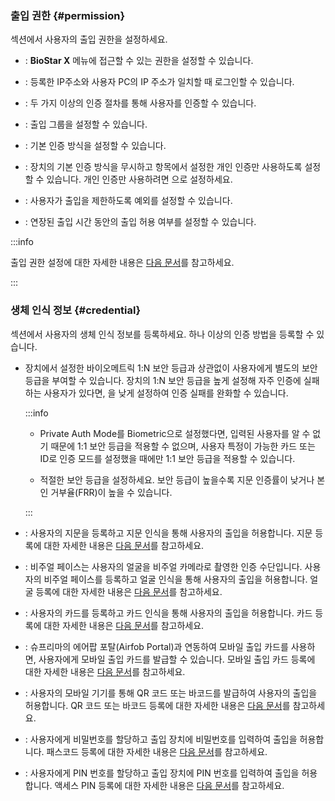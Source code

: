 ### 출입 권한 {#permission}

<Cmd sid='team.user.permission.title' /> 섹션에서 사용자의 출입 권한을 설정하세요.

* <Cmd sid='team.user.permission.operatorLevel' />: **BioStar X** 메뉴에 접근할 수 있는 권한을 설정할 수 있습니다.

* <Cmd sid='team.user.permission.userIp' />: 등록한 IP주소와 사용자 PC의 IP 주소가 일치할 때 로그인할 수 있습니다.

* <Cmd sid='team.user.permission.multiFactorAuth' />: 두 가지 이상의 인증 절차를 통해 사용자를 인증할 수 있습니다.

* <Cmd sid='team.user.permission.accessGroup' />: 출입 그룹을 설정할 수 있습니다.

* <Cmd sid='team.user.permission.privateAuthMode' />: 기본 인증 방식을 설정할 수 있습니다.

* <Cmd sid='team.user.permission.excludeDeviceAuthMode' />: 장치의 기본 인증 방식을 무시하고 <Cmd sid='team.user.permission.privateAuthMode' /> 항목에서 설정한 개인 인증만 사용하도록 설정할 수 있습니다. 개인 인증만 사용하려면 <Cmd sid='common.notUse' />으로 설정하세요.

* <Cmd sid='team.user.permission.accessException' />: 사용자가 출입을 제한하도록 예외를 설정할 수 있습니다.

* <Cmd sid='team.user.permission.extendedDoorOpenTime' />: 연장된 출입 시간 동안의 출입 허용 여부를 설정할 수 있습니다.

:::info

출입 권한 설정에 대한 자세한 내용은 [다음 문서](set-permission)를 참고하세요.

:::

### 생체 인식 정보 {#credential}

<Cmd sid='team.user.credential.title' /> 섹션에서 사용자의 생체 인식 정보를 등록하세요. 하나 이상의 인증 방법을 등록할 수 있습니다.

* <Cmd sid='team.user.credential.securityLevel.title' />

  장치에서 설정한 바이오메트릭 1:N 보안 등급과 상관없이 사용자에게 별도의 보안 등급을 부여할 수 있습니다. 장치의 1:N 보안 등급을 높게 설정해 자주 인증에 실패하는 사용자가 있다면, <Cmd sid='team.user.credential.securityLevel.title' />을 낮게 설정하여 인증 실패를 완화할 수 있습니다.

  :::info

  * Private Auth Mode를 Biometric으로 설정했다면, 입력된 사용자를 알 수 없기 때문에 1:1 보안 등급을 적용할 수 없으며, 사용자 특정이 가능한 카드 또는 ID로 인증 모드를 설정했을 때에만 1:1 보안 등급을 적용할 수 있습니다.
  
  * 적절한 보안 등급을 설정하세요. 보안 등급이 높을수록 지문 인증률이 낮거나 본인 거부율(FRR)이 높을 수 있습니다.

  :::

* <Cmd sid='team.user.credential.fingerprint.title' />: 사용자의 지문을 등록하고 지문 인식을 통해 사용자의 출입을 허용합니다. 지문 등록에 대한 자세한 내용은 [다음 문서](enroll-credential#enroll-fingerprint)를 참고하세요.

* <Cmd sid='team.user.credential.visualFace.title' />: 비주얼 페이스는 사용자의 얼굴을 비주얼 카메라로 촬영한 인증 수단입니다. 사용자의 비주얼 페이스를 등록하고 얼굴 인식을 통해 사용자의 출입을 허용합니다. 얼굴 등록에 대한 자세한 내용은 [다음 문서](enroll-credential#enroll-visualface)를 참고하세요.

* <Cmd sid='team.user.credential.card.title' />: 사용자의 카드를 등록하고 카드 인식을 통해 사용자의 출입을 허용합니다. 카드 등록에 대한 자세한 내용은 [다음 문서](enroll-credential#enroll-card)를 참고하세요.

* <Cmd sid='team.user.credential.mobile.title' />: 슈프리마의 에어팝 포탈(Airfob Portal)과 연동하여 모바일 출입 카드를 사용하면, 사용자에게 모바일 출입 카드를 발급할 수 있습니다. 모바일 출입 카드 등록에 대한 자세한 내용은 [다음 문서](enroll-credential#enroll-mobile)를 참고하세요.

* <Cmd sid='team.user.credential.qrBarcode.title' />: 사용자의 모바일 기기를 통해 QR 코드 또는 바코드를 발급하여 사용자의 출입을 허용합니다. QR 코드 또는 바코드 등록에 대한 자세한 내용은 [다음 문서](enroll-credential#enroll-qrbarcode)를 참고하세요.

* <Cmd sid='team.user.credential.passcode.title' />: 사용자에게 비밀번호를 할당하고 출입 장치에 비밀번호를 입력하여 출입을 허용합니다. 패스코드 등록에 대한 자세한 내용은 [다음 문서](enroll-credential#enroll-passcode)를 참고하세요.

* <Cmd sid='team.user.credential.accessPin.title' />: 사용자에게 PIN 번호를 할당하고 출입 장치에 PIN 번호를 입력하여 출입을 허용합니다. 액세스 PIN 등록에 대한 자세한 내용은 [다음 문서](enroll-credential#enroll-accesspin)를 참고하세요.

